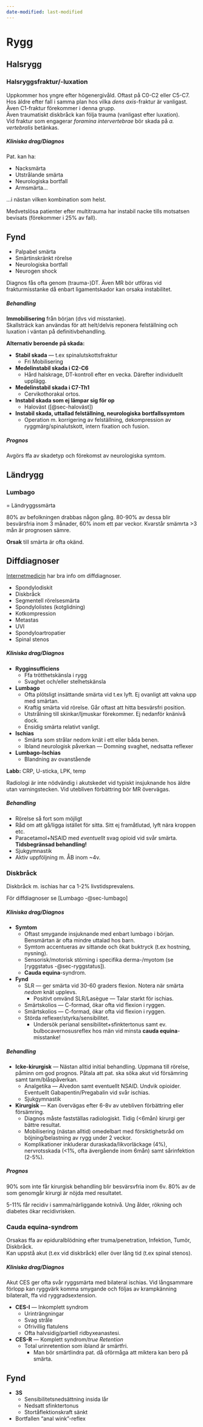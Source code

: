 ```yaml
---
date-modified: last-modified
---
```


# Rygg

## Halsrygg

### Halsryggsfraktur/-luxation

Uppkommer hos yngre efter högenergivåld. Oftast på C0-C2 eller C5-C7. Hos äldre
efter fall i samma plan hos vilka *dens axis*-fraktur är vanligast. Även
C1-fraktur förekommer i denna grupp.             
Även traumatiskt diskbråck kan följa trauma (vanligast efter luxation).             
Vid fraktur som engagerar *foramina intervertebrae* bör skada på *a. vertebralis* betänkas.

##### Kliniska drag/Diagnos

Pat. kan ha:

- Nacksmärta
- Utstrålande smärta
- Neurologiska bortfall
- Armsmärta...

...i nästan vilken kombination som helst.

Medvetslösa patienter efter multitrauma har instabil nacke tills motsatsen
bevisats (förekommer i 25% av fall).

::: {.callout-tip}

## Fynd

- Palpabel smärta
- Smärtinskränkt rörelse
- Neurologiska bortfall
- Neurogen shock

:::

Diagnos fås ofta genom (trauma-)DT. Även MR bör utföras vid frakturmisstanke då
enbart ligamentskador kan orsaka instabilitet.

##### Behandling

**Immobilisering** från början (dvs vid misstanke).             
Skallsträck kan användas för att helt/delvis reponera felställning och luxation
i väntan på definitivbehandling.

**Alternativ beroende på skada:**            

- **Stabil skada** --- t.ex spinalutskottsfraktur
  - Fri Mobilisering
- **Medelinstabil skada i C2-C6**
  - Hård halskrage, DT-kontroll efter en vecka. Därefter individuellt upplägg.
- **Medelinstabil skada i C7-Th1**
  - Cervikothorakal ortos.
- **Instabil skada som ej lämpar sig för op**
  - Haloväst ([@sec-haloväst])
- **Instabil skada, uttallad felställning, neurologiska bortfallssymtom**
  - Operation m. korrigering av felställning, dekompression av
  ryggmärg/spinalutskott, intern fixation och fusion.

##### Prognos

Avgörs ffa av skadetyp och förekomst av neurologiska symtom.

## Ländrygg

### Lumbago {#sec-lumbago}

= Ländryggssmärta

80% av befolkningen drabbas någon gång. 80-90% av dessa blir besvärsfria inom 3 månader, 60% inom ett par veckor. Kvarstår smämrta >3 mån är prognosen sämre.

**Orsak** till smärta är ofta okänd.

::: {.callout-tip}

## Diffdiagnoser

[Internetmedicin](https://www.internetmedicin.se/behandlingsoversikter/smarta/lumbago/) har bra info om diffdiagnoser.

- Spondylodiskit
- Diskbråck
- Segmentell rörelsesmärta
- Spondylolistes (kotglidning)
- Kotkompression
- Metastas
- UVI
- Spondyloartropatier
- Spinal stenos

:::

##### Kliniska drag/Diagnos

- **Rygginsufficiens**
  - Ffa trötthetskänsla i rygg
  - Svaghet och/eller stelhetskänsla
- **Lumbago**
  - Ofta plötsligt insättande smärta vid t.ex lyft. Ej ovanligt att vakna upp med smärtan.
  - Kraftig smärta vid rörelse. Går oftast att hitta besvärsfri position.
  - Utstrålning till skinkar/ljmuskar förekommer. Ej nedanför knänivå dock.
  - Ensidig smärta relativt vanligt.
- **Ischias**
  - Smärta som strålar nedom knät i ett eller båda benen.
  - Ibland neurologisk påverkan --- Domning svaghet, nedsatta reflexer
- **Lumbago-Ischias**
  - Blandning av ovanstående

**Labb:** CRP, U-sticka, LPK, temp

Radiologi är inte nödvändig i akutskedet vid typiskt insjuknande hos äldre utan varningstecken. Vid utebliven förbättring bör MR övervägas.

##### Behandling

- Rörelse så fort som möjligt
- Råd om att gå/ligga istället för sitta. Sitt ej framåtlutad, lyft nära kroppen etc.
- Paracetamol+NSAID med *eventuellt* svag opioid vid svår smärta. **Tidsbegränsad behandling!**
- Sjukgymnastik
- Aktiv uppföljning m. ÅB inom ~4v.

### Diskbråck

Diskbråck m. ischias har ca 1-2% livstidsprevalens.

För diffdiagnoser se [Lumbago -@sec-lumbago]

##### Kliniska drag/Diagnos

- **Symtom**
  - Oftast smygande insjuknande med enbart lumbago i början. Bensmärtan är ofta
  mindre uttalad hos barn.
  - Symtom accentueras av sittande och ökat buktryck (t.ex hostning, nysning).
  - Sensorisk/motorisk störning i specifika derma-/myotom (se [ryggstatus
  -@sec-ryggstatus]).
  - **Cauda equina**-syndrom.
- **Fynd**
  - SLR --- ger smärta vid 30-60 graders flexion. Notera när smärta *nedom* knät
  upplevs.
    - Positivt omvänd SLR/Lasègue --- Talar starkt för ischias.
  - Smärtskolios --- C-formad, ökar ofta vid flexion i ryggen.
  - Smärtskolios --- C-formad, ökar ofta vid flexion i ryggen.
  - Störda reflexer/styrka/sensibilitet.
    - Undersök perianal sensibilitet+sfinktertonus samt ev.
    bulbocavernosusreflex hos män vid minsta **cauda equina**-misstanke!

##### Behandling

- **Icke-kirurgisk** --- Nästan alltid initial behandling. Uppmana till rörelse,
  påminn om god prognos. Påtala att pat. ska söka akut vid försämring samt tarm/blåspåverkan.
  - Analgetika --- Alvedon samt eventuellt NSAID. Undvik opioider. Eventuellt Gabapentin/Pregabalin vid svår ischias.
  - Sjukgymnastik
- **Kirurgisk** --- Kan övervägas efter 6-8v av utebliven förbättring eller försämring.
  - Diagnos måste fastställas radiologiskt. Tidig (<6mån) kirurgi ger bättre
  resultat.
  - Mobilisering (nästan alltid) omedelbart med försiktighetsråd om
  böjning/belastning av rygg under 2 veckor.
  - Komplikationer inkluderar duraskada/likvorläckage (4%), nervrotsskada (<1%,
  ofta ävergående inom 6mån) samt sårinfektion (2-5%).

##### Prognos

90% som inte får kirurgisk behandling blir besvärsvfria inom 6v. 80% av de som
genomgår kirurgi är nöjda med resultatet.

5-11% får recidiv i samma/närliggande kotnivå. Ung ålder, rökning och diabetes
ökar recidivrisken.

### Cauda equina-syndrom {#sec-caudaequina}

Orsakas ffa av epiduralblödning efter truma/penetration, Infektion, Tumör, Diskbråck.        
Kan uppstå akut (t.ex vid diskbråck) eller över lång tid (t.ex spinal stenos).

##### Kliniska drag/Diagnos

Akut CES ger ofta svår ryggsmärta med bilateral ischias. Vid långsammare förlopp kan ryggvärk komma smygande och följas av krampkänning bilateralt, ffa vid ryggradsextension.

- **CES-I** --- Inkomplett syndrom
  - Urinträngningar
  - Svag stråle
  - Ofrivillig flatulens
  - Ofta halvsidig/partiell ridbyxeanastesi.
- **CES-R** --- Komplett syndrom/*true Retention*
  - Total urinretention som ibland är smärtfri.
    - Man bör smärtlindra pat. då oförmåga att miktera kan bero på smärta.

::: {.callout-note}

## Fynd

- **3S**
  - Sensibilitetsnedsättning insida lår
  - Nedsatt sfinktertonus
  - Stortåflektionskraft sänkt
- Bortfallen "anal wink"-reflex

:::
